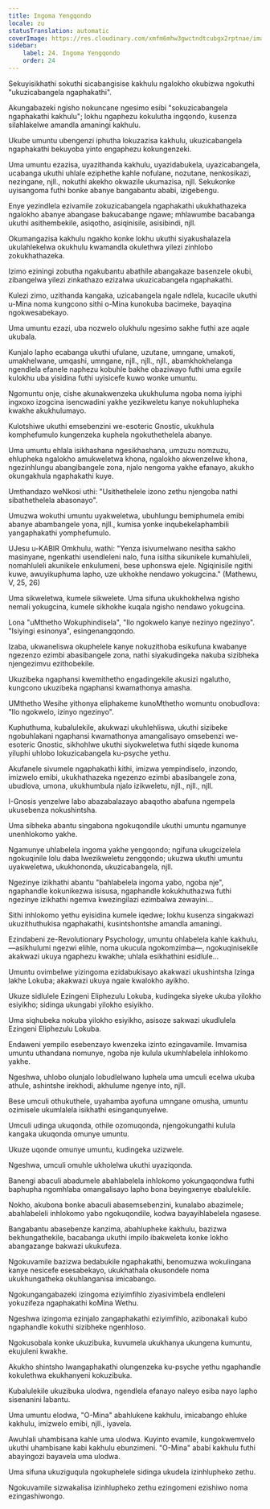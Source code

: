 ```yaml
---
title: Ingoma Yengqondo
locale: zu
statusTranslation: automatic
coverImage: https://res.cloudinary.com/xmfm6mhw3gwctndtcubgx2rptnae/image/upload/v1740468922/small_cover_tratado_de_psicologia_revolucionaria_a4c0dca4e0.webp
sidebar:
    label: 24. Ingoma Yengqondo
    order: 24
---
```

Sekuyisikhathi sokuthi sicabangisise kakhulu ngalokho okubizwa ngokuthi "ukuzicabangela ngaphakathi".

Akungabazeki ngisho nokuncane ngesimo esibi "sokuzicabangela ngaphakathi kakhulu"; lokhu ngaphezu kokulutha ingqondo, kusenza silahlakelwe amandla amaningi kakhulu.

Ukube umuntu ubengenzi iphutha lokuzazisa kakhulu, ukuzicabangela ngaphakathi bekuyoba yinto engaphezu kokungenzeki.

Uma umuntu ezazisa, uyazithanda kakhulu, uyazidabukela, uyazicabangela, ucabanga ukuthi uhlale eziphethe kahle nofulane, nozutane, nenkosikazi, nezingane, njll., nokuthi akekho okwazile ukumazisa, njll. Sekukonke uyisangoma futhi bonke abanye bangabantu ababi, izigebengu.

Enye yezindlela ezivamile zokuzicabangela ngaphakathi ukukhathazeka ngalokho abanye abangase bakucabange ngawe; mhlawumbe bacabanga ukuthi asithembekile, asiqotho, asiqinisile, asisibindi, njll.

Okumangazisa kakhulu ngakho konke lokhu ukuthi siyakushalazela ukulahlekelwa okukhulu kwamandla okulethwa yilezi zinhlobo zokukhathazeka.

Izimo eziningi zobutha ngakubantu abathile abangakaze basenzele okubi, zibangelwa yilezi zinkathazo ezizalwa ukuzicabangela ngaphakathi.

Kulezi zimo, uzithanda kangaka, uzicabangela ngale ndlela, kucacile ukuthi u-Mina noma kungcono sithi o-Mina kunokuba bacimeke, bayaqina ngokwesabekayo.

Uma umuntu ezazi, uba nozwelo olukhulu ngesimo sakhe futhi aze aqale ukubala.

Kunjalo lapho ecabanga ukuthi ufulane, uzutane, umngane, umakoti, umakhelwane, umqashi, umngane, njll., njll., njll., abamkhokhelanga ngendlela efanele naphezu kobuhle bakhe obaziwayo futhi uma egxile kulokhu uba yisidina futhi uyisicefe kuwo wonke umuntu.

Ngomuntu onje, cishe akunakwenzeka ukukhuluma ngoba noma iyiphi ingxoxo izogcina isencwadini yakhe yezikweletu kanye nokuhlupheka kwakhe akukhulumayo.

Kulotshiwe ukuthi emsebenzini we-esoteric Gnostic, ukukhula komphefumulo kungenzeka kuphela ngokuthethelela abanye.

Uma umuntu ehlala isikhashana ngesikhashana, umzuzu nomzuzu, ehlupheka ngalokho amukweletwa khona, ngalokho akwenzelwe khona, ngezinhlungu abangibangele zona, njalo nengoma yakhe efanayo, akukho okungakhula ngaphakathi kuye.

Umthandazo weNkosi uthi: "Usithethelele izono zethu njengoba nathi sibathethelela abasonayo".

Umuzwa wokuthi umuntu uyakweletwa, ubuhlungu bemiphumela emibi abanye abambangele yona, njll., kumisa yonke inqubekelaphambili yangaphakathi yomphefumulo.

UJesu u-KABIR Omkhulu, wathi: "Yenza isivumelwano nesitha sakho masinyane, ngenkathi usendleleni nalo, funa isitha sikunikele kumahluleli, nomahluleli akunikele enkulumeni, bese uphonswa ejele. Ngiqinisile ngithi kuwe, awuyikuphuma lapho, uze ukhokhe nendawo yokugcina." (Mathewu, V, 25, 26)

Uma sikweletwa, kumele sikwelete. Uma sifuna ukukhokhelwa ngisho nemali yokugcina, kumele sikhokhe kuqala ngisho nendawo yokugcina.

Lona "uMthetho Wokuphindisela", "Ilo ngokwelo kanye nezinyo ngezinyo". "Isiyingi esinonya", esingenangqondo.

Izaba, ukwaneliswa okuphelele kanye nokuzithoba esikufuna kwabanye ngezenzo ezimbi abasibangele zona, nathi siyakudingeka nakuba sizibheka njengezimvu ezithobekile.

Ukuzibeka ngaphansi kwemithetho engadingekile akusizi ngalutho, kungcono ukuzibeka ngaphansi kwamathonya amasha.

UMthetho Wesihe yithonya eliphakeme kunoMthetho womuntu onobudlova: "Ilo ngokwelo, izinyo ngezinyo".

Kuphuthuma, kubalulekile, akukwazi ukuhlehliswa, ukuthi sizibeke ngobuhlakani ngaphansi kwamathonya amangalisayo omsebenzi we-esoteric Gnostic, sikhohlwe ukuthi siyokweletwa futhi siqede kunoma yiluphi uhlobo lokuzicabangela ku-psyche yethu.

Akufanele sivumele ngaphakathi kithi, imizwa yempindiselo, inzondo, imizwelo emibi, ukukhathazeka ngezenzo ezimbi abasibangele zona, ubudlova, umona, ukukhumbula njalo izikweletu, njll., njll., njll.

I-Gnosis yenzelwe labo abazabalazayo abaqotho abafuna ngempela ukusebenza nokushintsha.

Uma sibheka abantu singabona ngokuqondile ukuthi umuntu ngamunye unenhlokomo yakhe.

Ngamunye uhlabelela ingoma yakhe yengqondo; ngifuna ukugcizelela ngokuqinile lolu daba lwezikweletu zengqondo; ukuzwa ukuthi umuntu uyakweletwa, ukukhononda, ukuzicabangela, njll.

Ngezinye izikhathi abantu "bahlabelela ingoma yabo, ngoba nje", ngaphandle kokunikezwa isisusa, ngaphandle kokukhuthazwa futhi ngezinye izikhathi ngemva kwezingilazi ezimbalwa zewayini...

Sithi inhlokomo yethu eyisidina kumele iqedwe; lokhu kusenza singakwazi ukuzithuthukisa ngaphakathi, kusintshontshe amandla amaningi.

Ezindabeni ze-Revolutionary Psychology, umuntu ohlabelela kahle kakhulu, —asikhulumi ngezwi elihle, noma ukucula ngokomzimba—, ngokuqinisekile akakwazi ukuya ngaphezu kwakhe; uhlala esikhathini esidlule...

Umuntu ovimbelwe yizingoma ezidabukisayo akakwazi ukushintsha Izinga lakhe Lokuba; akakwazi ukuya ngale kwalokho ayikho.

Ukuze sidlulele Ezingeni Eliphezulu Lokuba, kudingeka siyeke ukuba yilokho esiyikho; sidinga ukungabi yilokho esiyikho.

Uma siqhubeka nokuba yilokho esiyikho, asisoze sakwazi ukudlulela Ezingeni Eliphezulu Lokuba.

Endaweni yempilo esebenzayo kwenzeka izinto ezingavamile. Imvamisa umuntu uthandana nomunye, ngoba nje kulula ukumhlabelela inhlokomo yakhe.

Ngeshwa, uhlobo olunjalo lobudlelwano luphela uma umculi ecelwa ukuba athule, ashintshe irekhodi, akhulume ngenye into, njll.

Bese umculi othukuthele, uyahamba ayofuna umngane omusha, umuntu ozimisele ukumlalela isikhathi esinganqunyelwe.

Umculi udinga ukuqonda, othile ozomuqonda, njengokungathi kulula kangaka ukuqonda omunye umuntu.

Ukuze uqonde omunye umuntu, kudingeka uzizwele.

Ngeshwa, umculi omuhle ukholelwa ukuthi uyaziqonda.

Banengi abaculi abadumele abahlabelela inhlokomo yokungaqondwa futhi baphupha ngomhlaba omangalisayo lapho bona beyingxenye ebalulekile.

Nokho, akubona bonke abaculi abasemsebenzini, kunalabo abazimele; abahlabeleli inhlokomo yabo ngokuqondile, kodwa bayayihlabelela ngasese.

Bangabantu abasebenze kanzima, abahlupheke kakhulu, bazizwa bekhungathekile, bacabanga ukuthi impilo ibakweleta konke lokho abangazange bakwazi ukukufeza.

Ngokuvamile bazizwa bedabukile ngaphakathi, benomuzwa wokulingana kanye nesicefe esesabekayo, ukukhathala okusondele noma ukukhungatheka okuhlanganisa imicabango.

Ngokungangabazeki izingoma eziyimfihlo ziyasivimbela endleleni yokuzifeza ngaphakathi koMina Wethu.

Ngeshwa izingoma ezinjalo zangaphakathi eziyimfihlo, azibonakali kubo ngaphandle kokuthi sizibheke ngenhloso.

Ngokusobala konke ukuzibuka, kuvumela ukukhanya ukungena kumuntu, ekujuleni kwakhe.

Akukho shintsho lwangaphakathi olungenzeka ku-psyche yethu ngaphandle kokulethwa ekukhanyeni kokuzibuka.

Kubalulekile ukuzibuka ulodwa, ngendlela efanayo naleyo esiba nayo lapho sisenanini labantu.

Uma umuntu elodwa, "O-Mina" abahlukene kakhulu, imicabango ehluke kakhulu, imizwelo emibi, njll., iyavela.

Awuhlali uhambisana kahle uma ulodwa. Kuyinto evamile, kungokwemvelo ukuthi uhambisane kabi kakhulu ebunzimeni. "O-Mina" ababi kakhulu futhi abayingozi bayavela uma ulodwa.

Uma sifuna ukuziguqula ngokuphelele sidinga ukudela izinhlupheko zethu.

Ngokuvamile sizwakalisa izinhlupheko zethu ezingomeni ezishiwo noma ezingashiwongo.

